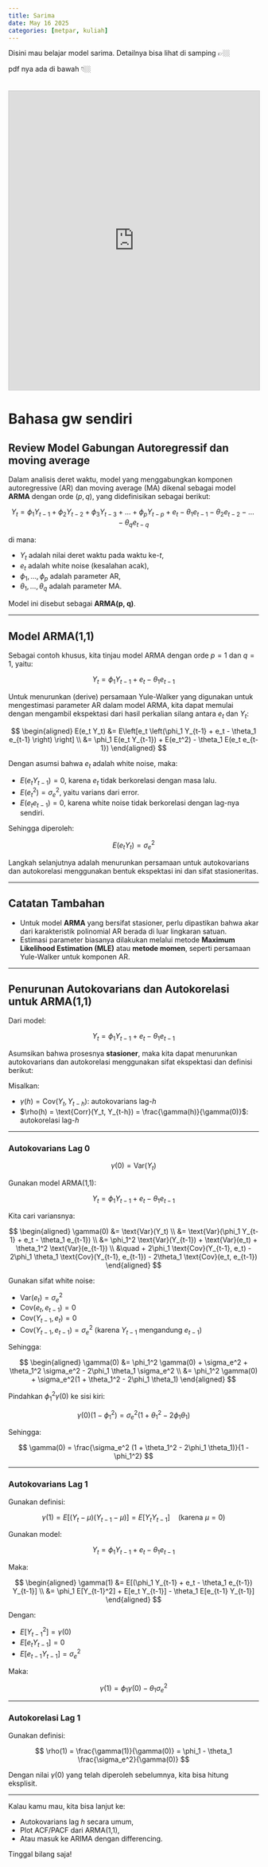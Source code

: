 ```yaml
---
title: Sarima
date: May 16 2025
categories: [metpar, kuliah]
---
```


Disini mau belajar model sarima. Detailnya bisa lihat di samping 👉🏼

pdf nya ada di bawah 👇🏼

```{=html}
<iframe
  src="https://drive.google.com/file/d/1Kq3sbdj4HtETxW4FnnTS5pxuYANPtaLv/preview"
  width="100%"
  height="600"
  allow="autoplay"
  style="border: 1px solid #ccc; margin-top: 20px;"
>Browser Anda tidak mendukung iframe.
<a href="https://drive.google.com/file/d/1Kq3sbdj4HtETxW4FnnTS5pxuYANPtaLv/view?usp=sharing">Download PDF</a>.
</iframe>
```

# Bahasa gw sendiri
## Review Model Gabungan Autoregressif dan moving average

Dalam analisis deret waktu, model yang menggabungkan komponen autoregressive (AR) dan moving average (MA) dikenal sebagai model **ARMA** dengan orde $(p, q)$, yang didefinisikan sebagai berikut:

$$
Y_t = \phi_1 Y_{t-1} + \phi_2 Y_{t-2} + \phi_3 Y_{t-3} + \dots + \phi_p Y_{t-p} + e_t - \theta_1 e_{t-1} - \theta_2 e_{t-2} - \dots - \theta_q e_{t-q}
$$

di mana:

- $Y_t$ adalah nilai deret waktu pada waktu ke-$t$,
- $e_t$ adalah white noise (kesalahan acak),
- $\phi_1, \dots, \phi_p$ adalah parameter AR,
- $\theta_1, \dots, \theta_q$ adalah parameter MA.

Model ini disebut sebagai **ARMA(p, q)**.

---

## Model ARMA(1,1)

Sebagai contoh khusus, kita tinjau model ARMA dengan orde $p = 1$ dan $q = 1$, yaitu:

$$
Y_t = \phi_1 Y_{t-1} + e_t - \theta_1 e_{t-1}
$$

Untuk menurunkan (derive) persamaan Yule-Walker yang digunakan untuk mengestimasi parameter AR dalam model ARMA, kita dapat memulai dengan mengambil ekspektasi dari hasil perkalian silang antara $e_t$ dan $Y_t$:

$$
\begin{aligned}
E(e_t Y_t) &= E\left[e_t \left(\phi_1 Y_{t-1} + e_t - \theta_1 e_{t-1} \right) \right] \\
&= \phi_1 E(e_t Y_{t-1}) + E(e_t^2) - \theta_1 E(e_t e_{t-1})
\end{aligned}
$$

Dengan asumsi bahwa $e_t$ adalah white noise, maka:

- $E(e_t Y_{t-1}) = 0$, karena $e_t$ tidak berkorelasi dengan masa lalu.
- $E(e_t^2) = \sigma_e^2$, yaitu varians dari error.
- $E(e_t e_{t-1}) = 0$, karena white noise tidak berkorelasi dengan lag-nya sendiri.

Sehingga diperoleh:

$$
E(e_t Y_t) = \sigma_e^2
$$

Langkah selanjutnya adalah menurunkan persamaan untuk autokovarians dan autokorelasi menggunakan bentuk ekspektasi ini dan sifat stasioneritas.

---

## Catatan Tambahan

- Untuk model **ARMA** yang bersifat stasioner, perlu dipastikan bahwa akar dari karakteristik polinomial AR berada di luar lingkaran satuan.
- Estimasi parameter biasanya dilakukan melalui metode **Maximum Likelihood Estimation (MLE)** atau **metode momen**, seperti persamaan Yule-Walker untuk komponen AR.

---

## Penurunan Autokovarians dan Autokorelasi untuk ARMA(1,1)

Dari model:

$$
Y_t = \phi_1 Y_{t-1} + e_t - \theta_1 e_{t-1}
$$

Asumsikan bahwa prosesnya **stasioner**, maka kita dapat menurunkan autokovarians dan autokorelasi menggunakan sifat ekspektasi dan definisi berikut:

Misalkan:

- $\gamma(h) = \text{Cov}(Y_t, Y_{t-h})$: autokovarians lag-$h$
- $\rho(h) = \text{Corr}(Y_t, Y_{t-h}) = \frac{\gamma(h)}{\gamma(0)}$: autokorelasi lag-$h$

---

### Autokovarians Lag 0

$$
\gamma(0) = \text{Var}(Y_t)
$$

Gunakan model ARMA(1,1):

$$
Y_t = \phi_1 Y_{t-1} + e_t - \theta_1 e_{t-1}
$$

Kita cari variansnya:

$$
\begin{aligned}
\gamma(0) &= \text{Var}(Y_t) \\
&= \text{Var}(\phi_1 Y_{t-1} + e_t - \theta_1 e_{t-1}) \\
&= \phi_1^2 \text{Var}(Y_{t-1}) + \text{Var}(e_t) + \theta_1^2 \text{Var}(e_{t-1}) \\
&\quad + 2\phi_1 \text{Cov}(Y_{t-1}, e_t) - 2\phi_1 \theta_1 \text{Cov}(Y_{t-1}, e_{t-1}) - 2\theta_1 \text{Cov}(e_t, e_{t-1})
\end{aligned}
$$

Gunakan sifat white noise:

- $\text{Var}(e_t) = \sigma_e^2$
- $\text{Cov}(e_t, e_{t-1}) = 0$
- $\text{Cov}(Y_{t-1}, e_t) = 0$
- $\text{Cov}(Y_{t-1}, e_{t-1}) = \sigma_e^2$ (karena $Y_{t-1}$ mengandung $e_{t-1}$)

Sehingga:

$$
\begin{aligned}
\gamma(0) &= \phi_1^2 \gamma(0) + \sigma_e^2 + \theta_1^2 \sigma_e^2 - 2\phi_1 \theta_1 \sigma_e^2 \\
&= \phi_1^2 \gamma(0) + \sigma_e^2(1 + \theta_1^2 - 2\phi_1 \theta_1)
\end{aligned}
$$

Pindahkan $\phi_1^2 \gamma(0)$ ke sisi kiri:

$$
\gamma(0)(1 - \phi_1^2) = \sigma_e^2(1 + \theta_1^2 - 2\phi_1 \theta_1)
$$

Sehingga:

$$
\gamma(0) = \frac{\sigma_e^2 (1 + \theta_1^2 - 2\phi_1 \theta_1)}{1 - \phi_1^2}
$$

---

### Autokovarians Lag 1

Gunakan definisi:

$$
\gamma(1) = E[(Y_t - \mu)(Y_{t-1} - \mu)] = E[Y_t Y_{t-1}] \quad \text{(karena } \mu = 0)
$$

Gunakan model:

$$
Y_t = \phi_1 Y_{t-1} + e_t - \theta_1 e_{t-1}
$$

Maka:

$$
\begin{aligned}
\gamma(1) &= E[(\phi_1 Y_{t-1} + e_t - \theta_1 e_{t-1}) Y_{t-1}] \\
&= \phi_1 E[Y_{t-1}^2] + E[e_t Y_{t-1}] - \theta_1 E[e_{t-1} Y_{t-1}]
\end{aligned}
$$

Dengan:

- $E[Y_{t-1}^2] = \gamma(0)$
- $E[e_t Y_{t-1}] = 0$
- $E[e_{t-1} Y_{t-1}] = \sigma_e^2$

Maka:

$$
\gamma(1) = \phi_1 \gamma(0) - \theta_1 \sigma_e^2
$$

---

### Autokorelasi Lag 1

Gunakan definisi:

$$
\rho(1) = \frac{\gamma(1)}{\gamma(0)} = \phi_1 - \theta_1 \frac{\sigma_e^2}{\gamma(0)}
$$

Dengan nilai $\gamma(0)$ yang telah diperoleh sebelumnya, kita bisa hitung eksplisit.

---

Kalau kamu mau, kita bisa lanjut ke:

- Autokovarians lag $h$ secara umum,
- Plot ACF/PACF dari ARMA(1,1),
- Atau masuk ke ARIMA dengan differencing.

Tinggal bilang saja!

